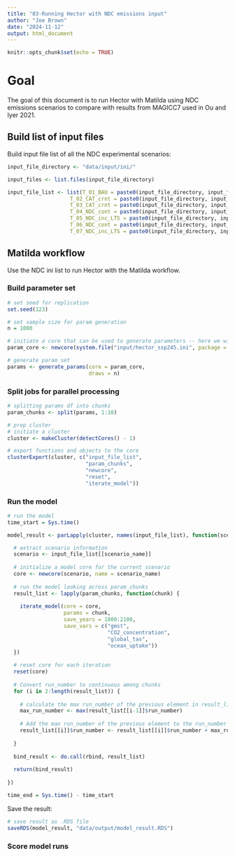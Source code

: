 ```yaml
---
title: "03-Running Hector with NDC emissions input"
author: "Joe Brown"
date: "2024-11-12"
output: html_document
---
```


```r
knitr::opts_chunk$set(echo = TRUE)
```

# Goal

The goal of this document is to run Hector with Matilda using NDC emissions scenarios to compare with results from MAGICC7 used in Ou and Iyer 2021.

## Build list of input files

Build input file list of all the NDC experimental scenarios:

```r
input_file_directory <- "data/input/ini/"

input_files <- list.files(input_file_directory)

input_file_list <- list(T_01_BAU = paste0(input_file_directory, input_files[1]),
                    T_02_CAT_crnt = paste0(input_file_directory, input_files[2]), 
                    T_03_CAT_crnt = paste0(input_file_directory, input_files[3]),
                    T_04_NDC_cont = paste0(input_file_directory, input_files[4]), 
                    T_05_NDC_inc_LTS = paste0(input_file_directory, input_files[5]), 
                    T_06_NDC_cont = paste0(input_file_directory, input_files[6]),
                    T_07_NDC_inc_LTS = paste0(input_file_directory, input_files[7]))

```

## Matilda workflow

Use the NDC ini list to run Hector with the Matilda workflow.

### Build parameter set

```r
# set seed for replication
set.seed(123)

# set sample size for param generation
n = 1000

# initiate a core that can be used to generate parameters -- here we will use SSP2-4.5
param_core <- newcore(system.file("input/hector_ssp245.ini", package = "hector"))

# generate param set
params <- generate_params(core = param_core,
                          draws = n)

```

### Split jobs for parallel processing

```r
# splitting params df into chunks
param_chunks <- split(params, 1:10)

# prep cluster
# initiate a cluster
cluster <- makeCluster(detectCores() - 1)

# export functions and objects to the core
clusterExport(cluster, c("input_file_list", 
                         "param_chunks", 
                         "newcore", 
                         "reset", 
                         "iterate_model"))

```

### Run the model
```r

# run the model 
time_start = Sys.time()

model_result <- parLapply(cluster, names(input_file_list), function(scenario_name){

  # extract scenario information 
  scenario <- input_file_list[[scenario_name]]
  
  # initialize a model core for the current scenario
  core <- newcore(scenario, name = scenario_name)
  
  # run the model looking across param_chunks 
  result_list <- lapply(param_chunks, function(chunk) {
    
    iterate_model(core = core, 
                  params = chunk,
                  save_years = 1800:2100,
                  save_vars = c("gmst",
                                "CO2_concentration",
                                "global_tas",
                                "ocean_uptake"))
  })
  
  # reset core for each iteration
  reset(core)
  
  # Convert run_number to continuous among chunks 
  for (i in 2:length(result_list)) {
    
    # calculate the max run_number of the previous element in result_list
    max_run_number <- max(result_list[[i-1]]$run_number)
    
    # Add the max run_number of the previous element to the run_number of the current element
    result_list[[i]]$run_number <- result_list[[i]]$run_number + max_run_number
    
  }
  
  bind_result <- do.call(rbind, result_list)
  
  return(bind_result)
  
})

time_end = Sys.time() - time_start

```


Save the result:
```r
# save result as .RDS file
saveRDS(model_result, "data/output/model_result.RDS")

```

### Score model runs

```r


```

